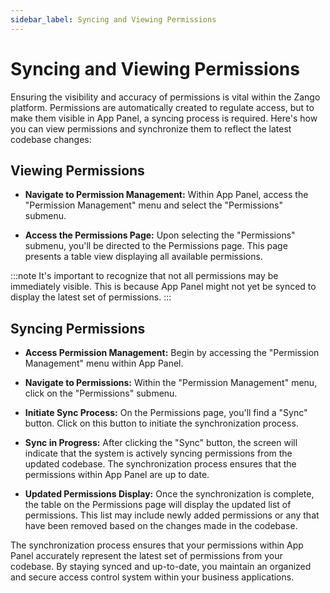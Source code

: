 ```yaml
---
sidebar_label: Syncing and Viewing Permissions
---
```


# Syncing and Viewing Permissions

Ensuring the visibility and accuracy of permissions is vital within the Zango platform. Permissions are automatically created to regulate access, but to make them visible in App Panel, a syncing process is required. Here's how you can view permissions and synchronize them to reflect the latest codebase changes:

## Viewing Permissions

- **Navigate to Permission Management:**
   Within App Panel, access the "Permission Management" menu and select the "Permissions" submenu.

- **Access the Permissions Page:**
   Upon selecting the "Permissions" submenu, you'll be directed to the Permissions page. This page presents a table view displaying all available permissions.

:::note
It's important to recognize that not all permissions may be immediately visible. This is because App Panel might not yet be synced to display the latest set of permissions.
:::


## Syncing Permissions

- **Access Permission Management:**
   Begin by accessing the "Permission Management" menu within App Panel.

- **Navigate to Permissions:**
   Within the "Permission Management" menu, click on the "Permissions" submenu.

- **Initiate Sync Process:**
   On the Permissions page, you'll find a "Sync" button. Click on this button to initiate the synchronization process.

- **Sync in Progress:**
   After clicking the "Sync" button, the screen will indicate that the system is actively syncing permissions from the updated codebase. The synchronization process ensures that the permissions within App Panel are up to date.

- **Updated Permissions Display:**
   Once the synchronization is complete, the table on the Permissions page will display the updated list of permissions. This list may include newly added permissions or any that have been removed based on the changes made in the codebase.

The synchronization process ensures that your permissions within App Panel accurately represent the latest set of permissions from your codebase. By staying synced and up-to-date, you maintain an organized and secure access control system within your business applications.